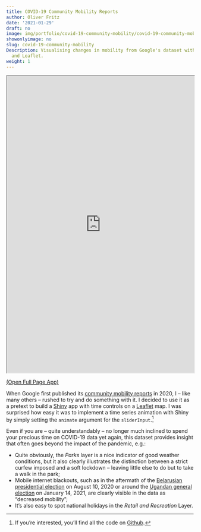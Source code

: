 ```yaml
---
title: COVID-19 Community Mobility Reports
author: Oliver Fritz
date: '2021-01-29'
draft: no
image: img/portfolio/covid-19-community-mobility/covid-19-community-mobility.png
showonlyimage: no
slug: covid-19-community-mobility
Description: Visualising changes in mobility from Google's dataset with Shiny
  and Leaflet.
weight: 1
---
```


<iframe title = "COVID-19 Community Mobility Reports App" src = "https://shiny.oliverfritz.de/covid-19-community-mobility/" width = "100%" height = "800"></iframe>

<a href="https://shiny.oliverfritz.de/covid-19-community-mobility/" target="_blank">(Open Full Page App)</a>

When Google first published its [community mobility reports](https://www.google.com/covid19/mobility/){target="_blank"} in 2020, I -- like many others -- rushed to try and do something with it. I decided to use it as a pretext to build a [Shiny](https://shiny.rstudio.com/){target="_blank"} app with time controls on a  [Leaflet](https://leafletjs.com/){target="_blank"} map. I was surprised how easy it was to implement a time series animation with Shiny by simply setting the `animate` argument for the `sliderInput`.[^1]

Even if you are -- quite understandably -- no longer much inclined to spend your precious time on COVID-19 data yet again, this dataset provides insight that often goes beyond the impact of the pandemic, e.g.:

- Quite obviously, the *Parks* layer is a nice indicator of good weather conditions, but it also clearly illustrates the distinction between a strict curfew imposed and a soft lockdown -- leaving little else to do but to take a walk in the park; 
- Mobile internet blackouts, such as in the aftermath of the [Belarusian presidential election](https://en.wikipedia.org/wiki/2020_Belarusian_presidential_election){target="_blank"} on August 10, 2020 or around the [Ugandan general election](https://en.wikipedia.org/wiki/2021_Ugandan_general_election){target="_blank"} on January 14, 2021, are clearly visible in the data as "decreased mobility";
- It's also easy to spot national holidays in the *Retail and Recreation* Layer.



[^1]: If you're interested, you'll find all the code on [Github](https://github.com/ofr1tz/covid-19-community-mobility){target="_blank"}.
